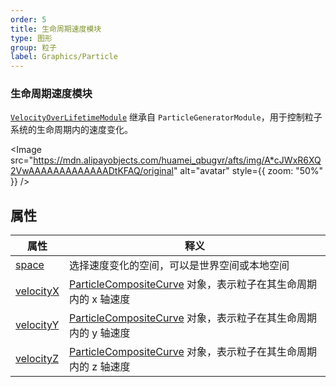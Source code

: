 ```yaml
---
order: 5
title: 生命周期速度模块
type: 图形
group: 粒子
label: Graphics/Particle
---
```


### 生命周期速度模块

[`VelocityOverLifetimeModule`](/apis/core/#VelocityOverLifetimeModule) 继承自 `ParticleGeneratorModule`，用于控制粒子系统的生命周期内的速度变化。

<Image src="https://mdn.alipayobjects.com/huamei_qbugvr/afts/img/A*cJWxR6XQ2VwAAAAAAAAAAAAADtKFAQ/original" alt="avatar" style={{ zoom: "50%" }} />

## 属性

| 属性                                                         | 释义                                                                                                |
| ------------------------------------------------------------ | --------------------------------------------------------------------------------------------------- |
| [space](/apis/core/#ParticleSimulationSpace)     | 选择速度变化的空间，可以是世界空间或本地空间                                                        |
| [velocityX](/apis/core/#VelocityOverLifetimeModule-velocityX) | [ParticleCompositeCurve](/apis/core/#ParticleCompositeCurve) 对象，表示粒子在其生命周期内的 x 轴速度 |
| [velocityY](/apis/core/#VelocityOverLifetimeModule-velocityY) | [ParticleCompositeCurve](/apis/core/#ParticleCompositeCurve) 对象，表示粒子在其生命周期内的 y 轴速度 |
| [velocityZ](/apis/core/#VelocityOverLifetimeModule-velocityZ) | [ParticleCompositeCurve](/apis/core/#ParticleCompositeCurve) 对象，表示粒子在其生命周期内的 z 轴速度 |
